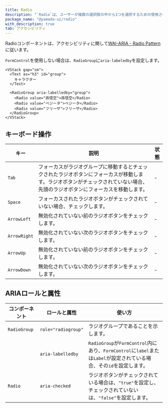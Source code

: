 ```yaml
---
title: Radio
description: "`Radio`は、ユーザーが複数の選択肢の中から1つを選択するための使用されるコンポーネントです。"
package_name: "@yamada-ui/radio"
with_description: true
tab: アクセシビリティ
---
```


Radioコンポーネントは、アクセシビリティに関して[WAI-ARIA - Radio Pattern](https://www.w3.org/WAI/ARIA/apg/patterns/radio)に従います。

`FormControl`を使用しない場合は、`RadioGroup`に`aria-labeledby`を設定します。

```tsx live=false
<VStack gap="sm">
  <Text as="h3" id="group">
    キャラクター
  </Text>

  <RadioGroup aria-labelledby="group">
    <Radio value="孫悟空">孫悟空</Radio>
    <Radio value="ベジータ">ベジータ</Radio>
    <Radio value="フリーザ">フリーザ</Radio>
  </RadioGroup>
</VStack>
```

## キーボード操作

| キー         | 説明                                                                                                                                                                           | 状態 |
| ------------ | ------------------------------------------------------------------------------------------------------------------------------------------------------------------------------ | ---- |
| `Tab`        | フォーカスがラジオグループに移動するとチェックされたラジオボタンにフォーカスが移動します。ラジオボタンがチェックされていない場合、先頭のラジオボタンにフォーカスを移動します。 | -    |
| `Space`      | フォーカスされたラジオボタンがチェックされていない場合、チェックします。                                                                                                       | -    |
| `ArrowLeft`  | 無効化されていない前のラジオボタンをチェックします。                                                                                                                           | -    |
| `ArrowRight` | 無効化されていない次のラジオボタンをチェックします。                                                                                                                           | -    |
| `ArrowUp`    | 無効化されていない前のラジオボタンをチェックします。                                                                                                                           | -    |
| `ArrowDown`  | 無効化されていない次のラジオボタンをチェックします。                                                                                                                           | -    |

## ARIAロールと属性

| コンポーネント | ロールと属性        | 使い方                                                                                                               |
| -------------- | ------------------- | -------------------------------------------------------------------------------------------------------------------- |
| `RadioGroup`   | `role="radiogroup"` | ラジオグループであることを示します。                                                                                 |
|                | `aria-labelledby`   | `RadioGroup`が`FormControl`内にあり、`FormControl`に`label`または`Label`が設定されている場合、その`id`を設定します。 |
| `Radio`        | `aria-checked`      | ラジオボタンがチェックされている場合は、`"true"`を設定し、チェックされていないは、`"false"`を設定します。            |
